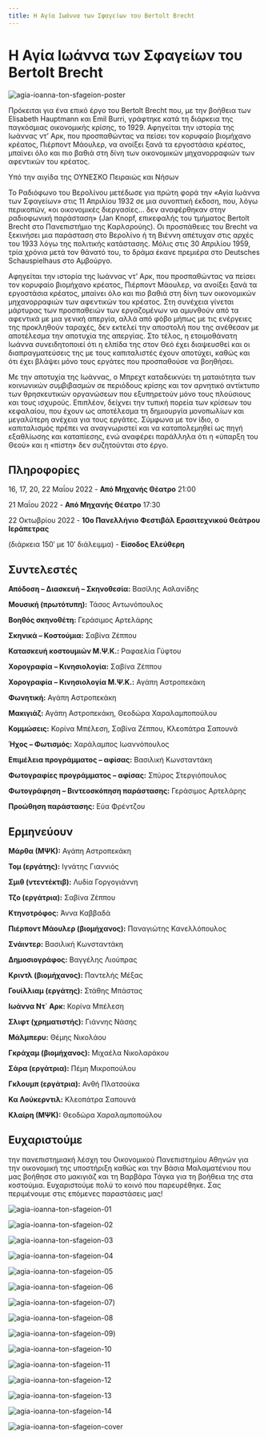 ```yaml
---
title: Η Αγία Ιωάννα των Σφαγείων του Bertolt Brecht
---
```


# Η Αγία Ιωάννα των Σφαγείων του Bertolt Brecht

![agia-ioanna-ton-sfageion-poster](/img/agia-ioanna-ton-sfageion/poster.png)

Πρόκειται για ένα επικό έργο του Bertolt Brecht που, με την βοήθεια των Elisabeth Hauptmann και Emil Burri, γράφτηκε κατά τη διάρκεια της παγκόσμιας οικονομικής κρίσης, το 1929. Αφηγείται την ιστορία της Ιωάννας ντ’ Αρκ, που προσπαθώντας να πείσει τον κορυφαίο βιομήχανο κρέατος, Πιέρποντ Μάουλερ, να ανοίξει ξανά τα εργοστάσια κρέατος, μπαίνει όλο και πιο βαθιά στη δίνη των οικονομικών μηχανορραφιών των αφεντικών του κρέατος.

Υπό την αιγίδα της ΟΥΝΕΣΚΟ Πειραιώς και Νήσων

Το Ραδιόφωνο του Βερολίνου μετέδωσε για πρώτη φορά την «Αγία Ιωάννα των Σφαγείων» στις 11 Απριλίου 1932 σε μια συνοπτική έκδοση, που, λόγω περικοπών, «οι οικονομικές διεργασίες… δεν αναφέρθηκαν στην ραδιοφωνική παράσταση» (Jan Knopf, επικεφαλής του τμήματος Bertolt Brecht στο Πανεπιστήμιο της Καρλσρούης). Οι προσπάθειες του Brecht να ξεκινήσει μια παράσταση στο Βερολίνο ή τη Βιέννη απέτυχαν στις αρχές του 1933 λόγω της πολιτικής κατάστασης. Μόλις στις 30 Απριλίου 1959, τρία χρόνια μετά τον θάνατό του, το δράμα έκανε πρεμιέρα στο Deutsches Schauspielhaus στο Αμβούργο.

Αφηγείται την ιστορία της Ιωάννας ντ’ Αρκ, που προσπαθώντας να πείσει τον κορυφαίο βιομήχανο κρέατος, Πιέρποντ Μάουλερ, να ανοίξει ξανά τα εργοστάσια κρέατος, μπαίνει όλο και πιο βαθιά στη δίνη των οικονομικών μηχανορραφιών των αφεντικών του κρέατος. Στη συνέχεια γίνεται μάρτυρας των προσπαθειών των εργαζομένων να αμυνθούν από τα αφεντικά με μια γενική απεργία, αλλά από φόβο μήπως με τις ενέργειες της προκληθούν ταραχές, δεν εκτελεί την αποστολή που της ανέθεσαν με αποτέλεσμα την αποτυχία της απεργίας. Στο τέλος, η ετοιμοθάνατη Ιωάννα συνειδητοποιεί ότι η ελπίδα της στον Θεό έχει διαψευσθεί και οι διαπραγματεύσεις της με τους καπιταλιστές έχουν αποτύχει, καθώς και ότι έχει βλάψει μόνο τους εργάτες που προσπαθούσε να βοηθήσει.

Με την αποτυχία της Ιωάννας, ο Μπρεχτ καταδεικνύει τη ματαιότητα των κοινωνικών συμβιβασμών σε περιόδους κρίσης και τον αρνητικό αντίκτυπο των θρησκευτικών οργανώσεων που εξυπηρετούν μόνο τους πλούσιους και τους ισχυρούς. Επιπλέον, δείχνει την τυπική πορεία των κρίσεων του κεφαλαίου, που έχουν ως αποτέλεσμα τη δημιουργία μονοπωλίων και μεγαλύτερη ανέχεια για τους εργάτες. Σύμφωνα με τον ίδιο, ο καπιταλισμός πρέπει να αναγνωριστεί και να καταπολεμηθεί ως πηγή εξαθλίωσης και καταπίεσης, ενώ αναφέρει παράλληλα ότι η «ύπαρξη του Θεού» και η «πίστη» δεν συζητούνται στο έργο.

## Πληροφορίες
16, 17, 20, 22 Μαΐου 2022 - **Από Μηχανής Θέατρο** 21:00

21 Μαΐου 2022 - **Από Μηχανής Θέατρο** 17:30

22 Οκτωβρίου 2022 - **10ο Πανελλήνιο Φεστιβάλ Ερασιτεχνικού Θεάτρου Ιεράπετρας**

(διάρκεια 150′ με 10′ διάλειμμα) - **Είσοδος Ελεύθερη**

## Συντελεστές
**Απόδοση – Διασκευή – Σκηνοθεσία:** Βασίλης Ασλανίδης

**Μουσική (πρωτότυπη):** Τάσος Αντωνόπουλος

**Βοηθός σκηνοθέτη:** Γεράσιμος Αρτελάρης

**Σκηνικά – Κοστούμια:** Σαβίνα Ζέππου

**Κατασκευή κοστουμιών Μ.Ψ.Κ.:** Ραφαελία Γύφτου

**Χορογραφία – Κινησιολογία:** Σαβίνα Ζέππου

**Χορογραφία – Κινησιολογία Μ.Ψ.Κ.:** Αγάπη Αστροπεκάκη

**Φωνητική:** Αγάπη Αστροπεκάκη

**Μακιγιάζ:** Αγάπη Αστροπεκάκη, Θεοδώρα Χαραλαμποπούλου

**Κομμώσεις:** Κορίνα Μπέλεση, Σαβίνα Ζέππου, Κλεοπάτρα Σαπουνά

**Ήχος – Φωτισμός:** Χαράλαμπος Ιωαννόπουλος

**Επιμέλεια προγράμματος – αφίσας:** Βασιλική Κωνσταντάκη

**Φωτογραφίες προγράμματος – αφίσας:** Σπύρος Στεργιόπουλος

**Φωτογράφηση – Βιντεοσκόπηση παράστασης:** Γεράσιμος Αρτελάρης

**Προώθηση παράστασης:** Εύα Φρέντζου

## Ερμηνεύουν
**Μάρθα (ΜΨΚ):** Αγάπη Αστροπεκάκη

**Τομ (εργάτης):** Ιγνάτης Γιαννιός

**Σμιθ (ντεντέκτιβ):** Λυδία Γοργογιάννη

**Τζο (εργάτρια):** Σαβίνα Ζέππου

**Κτηνοτρόφος:** Άννα Καββαδά

**Πιέρποντ Μάουλερ (βιομήχανος):** Παναγιώτης Κανελλόπουλος

**Σνάιντερ:** Βασιλική Κωνσταντάκη

**Δημοσιογράφος:** Βαγγέλης Λιούπρας

**Κριντλ (βιομήχανος):** Παντελής Μέξας

**Γουίλλιαμ (εργάτης):** Στάθης Μπάστας

**Iωάννα Ντ΄ Αρκ:** Κορίνα Μπέλεση

**Σλιφτ (χρηματιστής):** Γιάννης Νάσης

**Μάλμπερυ:** Θέμης Νικολάου

**Γκράχαμ (βιομήχανος):** Μιχαέλα Νικολαράκου

**Σάρα (εργάτρια):** Πέμη Μικροπούλου

**Γκλουμπ (εργάτρια):** Ανθή Πλατσούκα

**Κα Λούκερντιλ:** Κλεοπάτρα Σαπουνά

**Κλαίρη (ΜΨΚ):** Θεοδώρα Χαραλαμποπούλου

## Ευχαριστούμε 
την πανεπιστημιακή λέσχη του Οικονομικού Πανεπιστημίου Αθηνών για την οικονομική της υποστήριξη καθώς και την Βάσια Μαλαματένιου που μας βοήθησε στο μακιγιάζ και τη Βαρβάρα Τάγκα για τη βοήθεια της στα κοστούμια. Ευχαριστούμε πολύ το κοινό που παρευρέθηκε. Σας περιμένουμε στις επόμενες παραστάσεις μας!

<ResponsiveYouTube videoId="HHkGbD0NW2M"/>

![agia-ioanna-ton-sfageion-01](/img/agia-ioanna-ton-sfageion/01.jpg)

![agia-ioanna-ton-sfageion-02](/img/agia-ioanna-ton-sfageion/02.jpg)

![agia-ioanna-ton-sfageion-03](/img/agia-ioanna-ton-sfageion/03.jpg)

![agia-ioanna-ton-sfageion-04](/img/agia-ioanna-ton-sfageion/04.jpg)

![agia-ioanna-ton-sfageion-05](/img/agia-ioanna-ton-sfageion/05.jpg)

![agia-ioanna-ton-sfageion-06](/img/agia-ioanna-ton-sfageion/06.jpg)

![agia-ioanna-ton-sfageion-07](/img/agia-ioanna-ton-sfageion/07.jpg))

![agia-ioanna-ton-sfageion-08](/img/agia-ioanna-ton-sfageion/08.jpg)

![agia-ioanna-ton-sfageion-09](/img/agia-ioanna-ton-sfageion/09.jpg))

![agia-ioanna-ton-sfageion-10](/img/agia-ioanna-ton-sfageion/10.jpg)

![agia-ioanna-ton-sfageion-11](/img/agia-ioanna-ton-sfageion/11.jpg)

![agia-ioanna-ton-sfageion-12](/img/agia-ioanna-ton-sfageion/12.jpg)

![agia-ioanna-ton-sfageion-13](/img/agia-ioanna-ton-sfageion/13.jpg)

![agia-ioanna-ton-sfageion-14](/img/agia-ioanna-ton-sfageion/14.jpg)

![agia-ioanna-ton-sfageion-cover](/img/agia-ioanna-ton-sfageion/cover.png)
